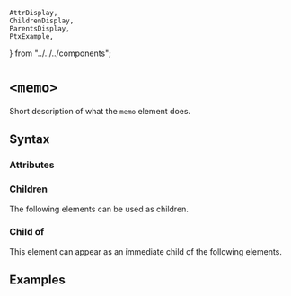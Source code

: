     AttrDisplay,
    ChildrenDisplay,
    ParentsDisplay,
    PtxExample,
} from "../../../components";

# `<memo>`

Short description of what the `memo` element does.

## Syntax

### Attributes

<AttrDisplay name="memo" />

### Children

The following elements can be used as children.

<ChildrenDisplay name="memo" />

### Child of

This element can appear as an immediate child of the following elements.

<ParentsDisplay name="memo" />

## Examples

    